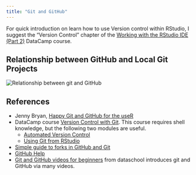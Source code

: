 ```yaml
---
title: "Git and GitHub"
---
```


For quick introduction on  learn how to use Version control within RStudio, I suggest the "Version Control" chapter of the [Working with the RStudio IDE (Part 2)](https://www.datacamp.com/courses/working-with-the-rstudio-ide-part-2) DataCamp course.

## Relationship between GitHub and Local Git Projects

<img alt="Relationship between git and GitHub" src="../../img/github-diagram.svg">

## References

- Jenny Bryan, [Happy Git and GitHub for the useR](http://happygitwithr.com/)
-   DataCamp course [Version Control with Git](http://swcarpentry.github.io/git-novice/). This course requires shell knowledge, but the following two modules are useful.
    - [Automated Version Control](http://swcarpentry.github.io/git-novice/01-basics/)
    - [Using Git from RStudio](http://swcarpentry.github.io/git-novice/14-supplemental-rstudio/)
- [Simple guide to forks in GitHub and Git](http://www.dataschool.io/simple-guide-to-forks-in-github-and-git/)
- [GitHub Help](https://help.github.com/)
- [Git and GitHub videos for beginners](http://www.dataschool.io/git-and-github-videos-for-beginners/) from dataschool introduces git and GitHub via many videos.
